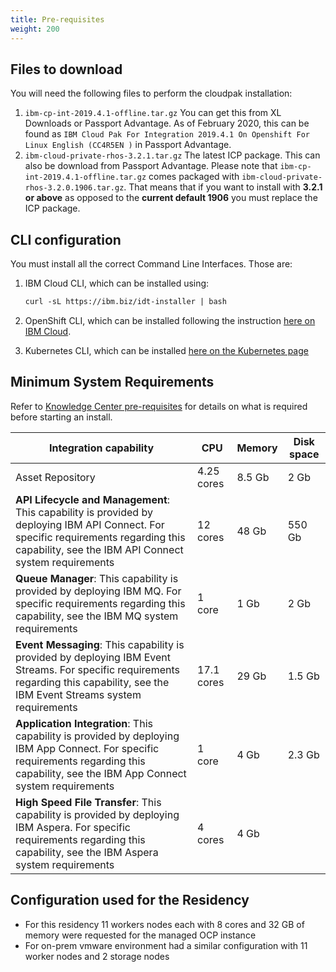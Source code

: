 ```yaml
---
title: Pre-requisites
weight: 200
---
```


## Files to download

You will need the following files to perform the cloudpak installation:

1. `ibm-cp-int-2019.4.1-offline.tar.gz` You can get this from XL Downloads or Passport Advantage. As of February 2020, this can be found as `IBM Cloud Pak For Integration 2019.4.1 On Openshift For Linux English (CC4R5EN )` in Passport Advantage.
2. `ibm-cloud-private-rhos-3.2.1.tar.gz` The latest ICP package. This can also be download from Passport Advantage. Please note that `ibm-cp-int-2019.4.1-offline.tar.gz` comes packaged with `ibm-cloud-private-rhos-3.2.0.1906.tar.gz`. That means that if you want to install with **3.2.1 or above** as opposed to the **current default 1906** you must replace the ICP package.

## CLI configuration

You must install all the correct Command Line Interfaces. Those are:

1. IBM Cloud CLI, which can be installed using:

    ``` md
    curl -sL https://ibm.biz/idt-installer | bash
    ```

2. OpenShift CLI, which can be installed following the instruction [here on IBM Cloud](https://cloud.ibm.com/docs/openshift?topic=openshift-openshift-cli).
3. Kubernetes CLI, which can be installed [here on the Kubernetes page](https://kubernetes.io/docs/tasks/tools/install-kubectl/)

## Minimum System Requirements

Refer to [Knowledge Center pre-requisites](https://www.ibm.com/support/knowledgecenter/SSGT7J_19.4/install/sysreqs.html) for details on what is required before starting an install.  

<!-- <style>
table {
  padding: 0; }
  table tr {
    border-top: 1px solid #cccccc;
    background-color: white;
    margin: 0;
    padding: 0; }
    table tr:nth-child(2n) {
      background-color: #f8f8f8; }
    table tr th {
      font-weight: bold;
      border: 1px solid #cccccc;
      text-align: left;
      margin: 0;
      padding: 6px 13px; }
    table tr td {
      border: 1px solid #cccccc;
      text-align: left;
      margin: 0;
      padding: 6px 13px; }
    table tr th :first-child, table tr td :first-child {
      margin-top: 0; }
    table tr th :last-child, table tr td :last-child {
      margin-bottom: 0; }
</style> 
<style>
.tablelines table, .tablelines td, .tablelines th {
        border: 1px solid black;
        }
</style -->
| Integration capability | CPU | Memory | Disk space |  
|---------|---------|---------|---------|  
| Asset Repository | 4.25 cores | 8.5 Gb | 2 Gb |  
| **API Lifecycle and Management**:  This capability is provided by deploying IBM API Connect. For specific requirements regarding this capability, see the IBM API Connect system requirements | 12 cores | 48 Gb | 550 Gb |  
| **Queue Manager**: This capability is provided by deploying IBM MQ. For specific requirements regarding this capability, see the IBM MQ system requirements | 1 core | 1 Gb | 2 Gb |  
| **Event Messaging**: This capability is provided by deploying IBM Event Streams. For specific requirements regarding this capability, see the IBM Event Streams system requirements | 17.1 cores | 29 Gb | 1.5 Gb |  
| **Application Integration**: This capability is provided by deploying IBM App Connect. For specific requirements regarding this capability, see the IBM App Connect system requirements | 1 core | 4 Gb | 2.3 Gb |  
| **High Speed File Transfer**: This capability is provided by deploying IBM Aspera. For specific requirements regarding this capability, see the IBM Aspera system requirements | 4 cores | 4 Gb |  

## Configuration used for the Residency

- For this residency 11 workers nodes each with 8 cores and 32 GB of memory were requested for the managed OCP instance
- For on-prem vmware environment had a similar configuration with 11 worker nodes and 2 storage nodes
